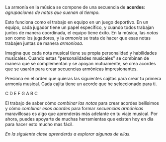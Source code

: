 
La armonía en la música se compone de una secuencia de **acordes**: *agrupaciones de notas que suenan al tiempo.*

Esto funciona como el trabajo en equipo en un juego deportivo. En un equipo, cada jugador tiene un papel específico, y cuando todos trabajan juntos de manera coordinada, el equipo tiene éxito. En la música, las *notas* son como los jugadores, y la *armonía* se trata de hacer que esas notas trabajen juntas de manera *armoniosa*.

<RobotBubble isWide title="¡UN TIP!">
Imagina que cada nota musical tiene su propia personalidad y habilidades musicales. Cuando estas "personalidades musicales" se combinan de manera que se complementan y se apoyan mutuamente, se crea acordes que se usarán para crear secuencias armónicas impresionantes.
</RobotBubble>

Presiona en el orden que quieras las siguientes cajitas para crear tu primera armonía musical. Cada cajita tiene un acorde que he seleccionado para ti.

<div className="flex mx-auto my-10 justify-between">
  <AudioColorButton file="/audiofiles/music21-acordes.mp3" className="bg-emerald-800">C</AudioColorButton>
  <AudioColorButton file="/audiofiles/music21-acordes.mp3" className="bg-cyan-800">D</AudioColorButton>
  <AudioColorButton file="/audiofiles/music21-acordes.mp3" className="bg-fuchsia-800">E</AudioColorButton>
  <AudioColorButton file="/audiofiles/music21-acordes.mp3" className="bg-pink-800">F</AudioColorButton>
  <AudioColorButton file="/audiofiles/music21-acordes.mp3" className="bg-orange-800">G</AudioColorButton>
  <AudioColorButton file="/audiofiles/music21-acordes.mp3" className="bg-lime-800">A</AudioColorButton>
  <AudioColorButton file="/audiofiles/music21-acordes.mp3" className="bg-teal-800">B</AudioColorButton>
  <AudioColorButton file="/audiofiles/music21-acordes.mp3" className="bg-violet-800">C</AudioColorButton>
</div>

El trabajo de saber cómo *combinar las notas* para crear acordes bellísimos y cómo *combinar esos acordes* para formar *secuencias armónicas* maravillosas es algo que aprenderás más adelante en tu viaje musical. Por ahora, puedes apoyarte de muchas herramientas que existen hoy en día para hacer esto mucho mas fácil.

*En la siguiente clase aprenderás a explorar algunas de ellas.*
